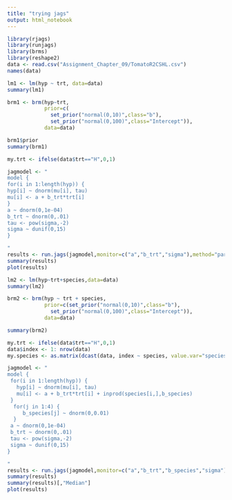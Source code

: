 ```yaml
---
title: "trying jags"
output: html_notebook
---
```


```r
library(rjags)
library(runjags)
library(brms)
library(reshape2)
data <- read.csv("Assignment_Chapter_09/TomatoR2CSHL.csv")
names(data)
```

```r
lm1 <- lm(hyp ~ trt, data=data)
summary(lm1)
```

```r
brm1 <- brm(hyp~trt,
            prior=c(
              set_prior("normal(0,10)",class="b"),
              set_prior("normal(0,100)",class="Intercept")),
            data=data)
```
```r
brm1$prior
summary(brm1)
```


```r

my.trt <- ifelse(data$trt=="H",0,1)

jagmodel <- "
model {
for(i in 1:length(hyp)) {
hyp[i] ~ dnorm(mu[i], tau)
mu[i] <- a + b_trt*trt[i]
}
a ~ dnorm(0,1e-04)
b_trt ~ dnorm(0,.01)
tau <- pow(sigma,-2)
sigma ~ dunif(0,15)
}

"
results <- run.jags(jagmodel,monitor=c("a","b_trt","sigma"),method="parallel",data=list(hyp=data$hyp,trt=my.trt))
summary(results)
plot(results)
```
```r
lm2 <- lm(hyp~trt+species,data=data)
summary(lm2)
```


```r
brm2 <- brm(hyp ~ trt + species,             
            prior=c(set_prior("normal(0,10)",class="b"),
              set_prior("normal(0,100)",class="Intercept")),
            data=data)
```
```r
summary(brm2)
```

```r

my.trt <- ifelse(data$trt=="H",0,1)
data$index <- 1: nrow(data)
my.species <- as.matrix(dcast(data, index ~ species, value.var="species", fun.aggregate=length)[,-1:-2])

jagmodel <- "
model {
 for(i in 1:length(hyp)) {
   hyp[i] ~ dnorm(mu[i], tau)
   mu[i] <- a + b_trt*trt[i] + inprod(species[i,],b_species)
 }
  for(j in 1:4) {
     b_species[j] ~ dnorm(0,0.01)
  }
 a ~ dnorm(0,1e-04)
 b_trt ~ dnorm(0,.01)
 tau <- pow(sigma,-2)
 sigma ~ dunif(0,15)
}

"
results <- run.jags(jagmodel,monitor=c("a","b_trt","b_species","sigma"),method="parallel",data=list(hyp=data$hyp,trt=my.trt,species=my.species))
summary(results)
summary(results)[,"Median"]
plot(results)
```

